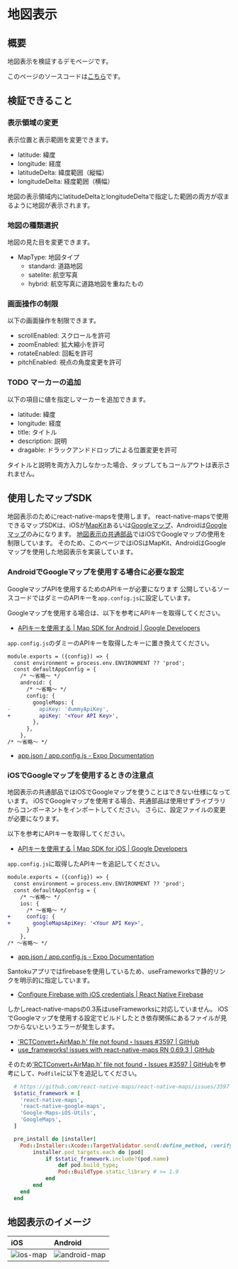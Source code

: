 # 地図表示

## 概要

地図表示を検証するデモページです。

このページのソースコードは[こちら](https://github.com/{@inject:organization}/mobile-app-crib-notes/tree/master/example-app/SantokuApp/src/features/demo-map)です。

## 検証できること

### 表示領域の変更

表示位置と表示範囲を変更できます。

- latitude: 緯度
- longitude: 経度
- latitudeDelta: 緯度範囲（縦幅）
- longitudeDelta: 経度範囲（横幅）

地図の表示領域内にlatitudeDeltaとlongitudeDeltaで指定した範囲の両方が収まるように地図が表示されます。

### 地図の種類選択

地図の見た目を変更できます。

- MapType: 地図タイプ
  - standard: 道路地図
  - satelite: 航空写真
  - hybrid: 航空写真に道路地図を重ねたもの

### 画面操作の制限

以下の画面操作を制限できます。

- scrollEnabled: スクロールを許可
- zoomEnabled: 拡大縮小を許可
- rotateEnabled: 回転を許可
- pitchEnabled: 視点の角度変更を許可

### TODO マーカーの追加

以下の項目に値を指定しマーカーを追加できます。

- latitude: 緯度
- longitude: 経度
- title: タイトル
- description: 説明
- dragable: ドラックアンドドロップによる位置変更を許可

タイトルと説明を両方入力しなかった場合、タップしてもコールアウトは表示されません。

## 使用したマップSDK

地図表示のためにreact-native-mapsを使用します。
react-native-mapsで使用できるマップSDKは、iOSが[MapKit](https://developer.apple.com/documentation/mapkit/)あるいは[Googleマップ](https://developers.google.com/maps/documentation/ios-sdk?hl=ja)、Androidは[Googleマップ](https://developers.google.com/maps/documentation/android-sdk?hl=ja)のみになります。
[地図表示の共通部品](https://github.com/Fintan-contents/mobile-app-crib-notes/blob/master/example-app/SantokuApp/src/bases/ui/map/MapView.tsx)ではiOSでGoogleマップの使用を制限しています。
そのため、このページではiOSはMapKit、AndroidはGoogleマップを使用した地図表示を実装しています。

### AndroidでGoogleマップを使用する場合に必要な設定

GoogleマップAPIを使用するためのAPIキーが必要になります
公開しているソースコードではダミーのAPIキーを`app.config.js`に設定しています。

Googleマップを使用する場合は、以下を参考にAPIキーを取得してください。

- [APIキーを使用する | Map SDK for Android | Google Developers](https://developers.google.com/maps/documentation/android-sdk/get-api-key?hl=ja)

`app.config.js`のダミーのAPIキーを取得したキーに置き換えてください。

```diff title="/app.config.js"
module.exports = ({config}) => {
  const environment = process.env.ENVIRONMENT ?? 'prod';
  const defaultAppConfig = {
    /* ～省略～ */
    android: {
      /* ～省略～ */
      config: {
        googleMaps: {
-         apiKey: 'dummyApiKey',
+         apiKey: '<Your API Key>',
        },
      },
    },
/* ～省略～ */
```

- [app.json / app.config.js - Expo Documentation](https://docs.expo.dev/versions/latest/config/app/#googlemaps)

### iOSでGoogleマップを使用するときの注意点

地図表示の共通部品ではiOSでGoogleマップを使うことはできない仕様になっています。
iOSでGoogleマップを使用する場合、共通部品は使用せずライブラリからコンポーネントをインポートしてください。
さらに、設定ファイルの変更が必要になります。

以下を参考にAPIキーを取得してください。

- [APIキーを使用する | Map SDK for iOS | Google Developers](https://developers.google.com/maps/documentation/ios-sdk/get-api-key?hl=ja)

`app.config.js`に取得したAPIキーを追記してください。

```diff title="/app.config.js"
module.exports = ({config}) => {
  const environment = process.env.ENVIRONMENT ?? 'prod';
  const defaultAppConfig = {
    /* ～省略～ */
    ios: {
      /* ～省略～ */
+     config: {
+       googleMapsApiKey: '<Your API Key>',
      }
    },
/* ～省略～ */
```

- [app.json / app.config.js - Expo Documentation](https://docs.expo.dev/versions/latest/config/app/#googlemapsapikey)

Santokuアプリではfirebaseを使用しているため、useFrameworksで静的リンクを明示的に指定しています。

- [Configure Firebase with iOS credentials | React Native Firebase](https://rnfirebase.io/#altering-cocoapods-to-use-frameworks)

しかしreact-native-mapsの0.3系はuseFrameworksに対応していません。
iOSでGoogleマップを使用する設定でビルドしたとき依存関係にあるファイルが見つからないというエラーが発生します。

- ['RCTConvert+AirMap.h' file not found・Issues #3597 | GitHub](https://github.com/react-native-maps/react-native-maps/issues/3597)
- [use_frameworks! issues with react-native-maps RN 0.69.3 | GitHub](https://github.com/react-native-maps/react-native-maps/discussions/4389)

そのため['RCTConvert+AirMap.h' file not found・Issues #3597 | GitHub](https://github.com/react-native-maps/react-native-maps/issues/3597)を参考にして、`Podfile`に以下を追記してください。

```Ruby
  # https://github.com/react-native-maps/react-native-maps/issues/3597
  $static_framework = [
    'react-native-maps',
    'react-native-google-maps',
    'Google-Maps-iOS-Utils',
    'GoogleMaps',
  ]

  pre_install do |installer|
    Pod::Installer::Xcode::TargetValidator.send(:define_method, :verify_no_static_framework_transitive_dependencies) {}
        installer.pod_targets.each do |pod|
            if $static_framework.include?(pod.name)
                def pod.build_type;
                Pod::BuildType.static_library # >= 1.9
            end
        end
    end
  end
```

## 地図表示のイメージ

| iOS | Android |
|:--|:--|
|![ios-map](./ios-map.png)|![android-map](./android-map.png)|
